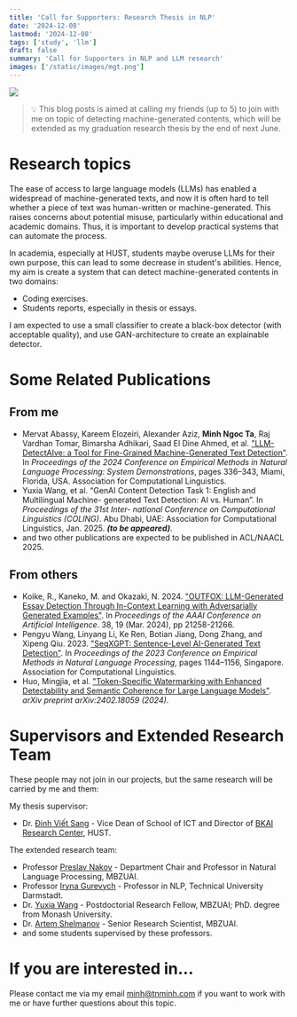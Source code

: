 ```yaml
---
title: 'Call for Supporters: Research Thesis in NLP'
date: '2024-12-08'
lastmod: '2024-12-08'
tags: ['study', 'llm']
draft: false
summary: 'Call for Supporters in NLP and LLM research'
images: ['/static/images/mgt.png']
---
```


![]('/static/images/mgt.png')

> 💡 This blog posts is aimed at calling my friends (up to 5) to join with me on topic of detecting machine-generated contents, which will be extended as my graduation research thesis by the end of next June.

# Research topics
The ease of access to large language models (LLMs) has enabled a widespread of machine-generated texts, and now it is often hard to tell whether a piece of text was human-written or machine-generated. This raises concerns about potential misuse, particularly within educational and academic domains. Thus, it is important to develop practical systems that can automate the process.

In academia, especially at HUST, students maybe overuse LLMs for their own purpose, this can lead to some decrease in student's abilities. Hence, my aim is create a system that can detect machine-generated contents in two domains:
* Coding exercises.
* Students reports, especially in thesis or essays.

I am expected to use a small classifier to create a black-box detector (with acceptable quality), and use GAN-architecture to create an explainable detector.


# Some Related Publications

## From me
* Mervat Abassy, Kareem Elozeiri, Alexander Aziz, **Minh Ngoc Ta**, Raj Vardhan Tomar, Bimarsha Adhikari, Saad El Dine Ahmed, et al. ["LLM-DetectAIve: a Tool for Fine-Grained Machine-Generated Text Detection"](https://aclanthology.org/2024.emnlp-demo.35/). In *Proceedings of the 2024 Conference on Empirical Methods in Natural Language Processing: System Demonstrations*, pages 336–343, Miami, Florida, USA. Association for Computational Linguistics.
* Yuxia Wang, et al. “GenAI Content Detection Task 1: English and Multilingual Machine- generated Text Detection: AI vs. Human”. In *Proceedings of the 31st Inter- national Conference on Computational Linguistics (COLING)*. Abu Dhabi, UAE: Association for Computational Linguistics, Jan. 2025. ***(to be appeared)***.
* and two other publications are expected to be published in ACL/NAACL 2025.

## From others
* Koike, R., Kaneko, M. and Okazaki, N. 2024. ["OUTFOX: LLM-Generated Essay Detection Through In-Context Learning with Adversarially Generated Examples"](https://ojs.aaai.org/index.php/AAAI/article/view/30120). In *Proceedings of the AAAI Conference on Artificial Intelligence*. 38, 19 (Mar. 2024), pp 21258-21266.
* Pengyu Wang, Linyang Li, Ke Ren, Botian Jiang, Dong Zhang, and Xipeng Qiu. 2023. ["SeqXGPT: Sentence-Level AI-Generated Text Detection"](https://aclanthology.org/2023.emnlp-main.73/). In *Proceedings of the 2023 Conference on Empirical Methods in Natural Language Processing*, pages 1144–1156, Singapore. Association for Computational Linguistics.
* Huo, Mingjia, et al. ["Token-Specific Watermarking with Enhanced Detectability and Semantic Coherence for Large Language Models"](https://arxiv.org/abs/2402.18059). *arXiv preprint arXiv:2402.18059 (2024)*.


# Supervisors and Extended Research Team

These people may not join in our projects, but the same research will be carried by me and them:

My thesis supervisor:
* Dr. [Đinh Viết Sang](https://users.soict.hust.edu.vn/sangdv) - Vice Dean of School of ICT and Director of [BKAI Research Center](https://bkai.ai), HUST.

The extended research team:
* Professor [Preslav Nakov](https://scholar.google.com/citations?user=DfXsKZ4AAAAJ&hl=en) - Department Chair and Professor in Natural Language Processing, MBZUAI.
* Professor [Iryna Gurevych](https://scholar.google.com/citations?user=t3A39e8AAAAJ&hl=en) - Professor in NLP, Technical University Darmstadt.
* Dr. [Yuxia Wang](https://scholar.google.com.au/citations?user=dciz7yMAAAAJ&hl=en) - Postdoctorial Research Fellow, MBZUAI; PhD. degree from Monash University.
* Dr. [Artem Shelmanov](https://scholar.google.ru/citations?user=-zFR1g0AAAAJ&hl=en) - Senior Research Scientist, MBZUAI.
* and some students supervised by these professors.

# If you are interested in...
Please contact me via my email [minh@tnminh.com](mailto:minh@tnminh.com) if you want to work with me or have further questions about this topic.